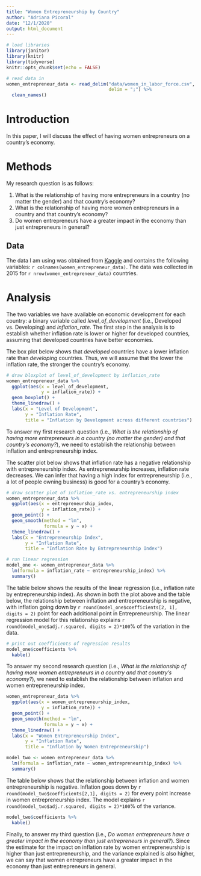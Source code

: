 ```yaml
---
title: "Women Entrepreneurship by Country"
author: "Adriana Picoral"
date: "12/1/2020"
output: html_document
---
```


```r
# load libraries
library(janitor)
library(knitr)
library(tidyverse)
knitr::opts_chunk$set(echo = FALSE)

# read data in
women_entrepreneur_data <- read_delim("data/women_in_labor_force.csv",
                                      delim = ";") %>%
  clean_names()
```

# Introduction

In this paper, I will discuss the effect of having women entrepreneurs on a country's economy. 

# Methods

My research question is as follows:

1. What is the relationship of having more entrepreneurs in a country (no matter the gender) and that country's economy?
1. What is the relationship of having more women entrepreneurs in a country and that country's economy?
1. Do women entrepreneurs have a greater impact in the economy than just entrepreneurs in general?

## Data

The data I am using was obtained from [Kaggle](https://www.kaggle.com/babyoda/women-entrepreneurship-and-labor-force) and contains the following variables: `r colnames(women_entrepreneur_data)`. The data was collected in 2015 for `r nrow(women_entrepreneur_data)` countries.

# Analysis

The two variables we have available on economic development for each country: a binary variable called *level_of_development* (i.e., Developed vs. Developing) and *inflation_rate*. The first step in the analysis is to establish whether inflation rate is lower or higher for developed countries, assuming that developed countries have better economies. 

The box plot below shows that *developed* countries have a lower inflation rate than *developing* countries. Thus, we will assume that the lower the inflation rate, the stronger the country's economy. 

```r
# draw bloxplot of level_of_development by inflation_rate
women_entrepreneur_data %>%
  ggplot(aes(x = level_of_development,
             y = inflation_rate)) +
  geom_boxplot() +
  theme_linedraw() +
  labs(x = "Level of Development",
       y = "Inflation Rate",
       title = "Inflation by Development across different countries")

```

To answer my first research question (i.e., *What is the relationship of having more entrepreneurs in a country (no matter the gender) and that country's economy?*), we need to establish the relationship between inflation and entrepreneurship index. 

The scatter plot below shows that inflation rate has a negative relationship with entrepreneurship index. As entrepreneurship increases, inflation rate decreases. We can infer that having a high index for entrepreneurship (i.e., a lot of people owning business) is good for a country's economy.


```r
# draw scatter plot of inflation_rate vs. entrepreneurship index
women_entrepreneur_data %>%
  ggplot(aes(x = entrepreneurship_index,
             y = inflation_rate)) +
  geom_point() +
  geom_smooth(method = "lm",
              formula = y ~ x) +
  theme_linedraw() +
  labs(x = "Entrepreneurship Index",
       y = "Inflation Rate",
       title = "Inflation Rate by Entrepreneurship Index")

```


```r
# run linear regression
model_one <- women_entrepreneur_data %>%
  lm(formula = inflation_rate ~ entrepreneurship_index) %>%
  summary()
```

The table below shows the results of the linear regression (i.e., inflation rate by entrepreneurship index). As shown in both the plot above and the table below, the relationship between inflation and entrepreneurship is negative, with inflation going down by `r round(model_one$coefficients[2, 1], digits = 2)` point for each additional point in Entrepreneurship. The linear regression model for this relationship explains `r round(model_one$adj.r.squared, digits = 2)*100`% of the variation in the data.

```r
# print out coefficients of regression results
model_one$coefficients %>%
  kable()
```


To answer my second research question (i.e., *What is the relationship of having more women entrepreneurs in a country and that country's economy?*), we need to establish the relationship between inflation and women entrepreneurship index. 

```r
women_entrepreneur_data %>%
  ggplot(aes(x = women_entrepreneurship_index,
             y = inflation_rate)) +
  geom_point() +
  geom_smooth(method = "lm",
              formula = y ~ x) +
  theme_linedraw() +
  labs(x = "Women Entrepreneurship Index",
       y = "Inflation Rate",
       title = "Inflation by Women Entrepreneurship")
```


```r
model_two <- women_entrepreneur_data %>%
  lm(formula = inflation_rate ~ women_entrepreneurship_index) %>%
  summary()
```

The table below shows that the relationship between inflation and women entrepreneurship is negative. Inflation goes down by `r round(model_two$coefficients[2,1], digits = 2)` for every point increase in women entrepreneurship index. The model explains `r round(model_two$adj.r.squared, digits = 2)*100`% of the variance.


```r
model_two$coefficients %>%
  kable()
```


Finally, to answer my third question (i.e., *Do women entrepreneurs have a greater impact in the economy than just entrepreneurs in general?*). Since the estimate for the impact on inflation rate by women entrepreneurship is higher than just entrepreneurship, and the variance explained is also higher, we can say that women entrepreneurs have a greater impact in the economy than just entrepreneurs in general.